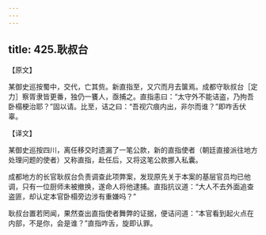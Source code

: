 ```yaml
---
---
---
```

title: 425.耿叔台
---



【原文】

某御史巡按蜀中，交代，亡其赀。新直指至，又穴而月去箧焉。成都守耿叔台［定力］察胥隶皆更番，独仍一饔人，亟捕之。直指恚曰：“太守外不能诘盗，乃拘吾卧榻梗治耶？”固以请。比至，诘之曰：“吾视穴痕内出，非尔而谁？”即咋舌伏辜。

【译文】

某御史巡按四川，离任移交时遗漏了一笔公款，新的直指使者（朝廷直接派往地方处理问题的使者）又称直指，赴任后，又将这笔公款挪入私囊。

成都地方的长官耿叔台负责调查此项弊案，发现原先关于本案的基层官员均已他调，只有一位厨师未被撤换，遂命人将他逮捕。直指抗议道：“大人不去外面追查盗匪，却认定本官卧榻旁边涉有重嫌吗？”

耿叔台置若罔闻，果然查出直指使者舞弊的证据，便诘问道：“本官看到起火点在内部，不是你，会是谁？”直指咋舌，旋即认罪。